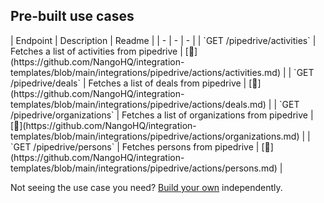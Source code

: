 
## Pre-built use cases

<AccordionGroup>


<Accordion title="Others">
| Endpoint | Description | Readme |
| - | - | - |
| `GET /pipedrive/activities` | Fetches a list of activities from pipedrive | [🔗](https://github.com/NangoHQ/integration-templates/blob/main/integrations/pipedrive/actions/activities.md) |
| `GET /pipedrive/deals` | Fetches a list of deals from pipedrive | [🔗](https://github.com/NangoHQ/integration-templates/blob/main/integrations/pipedrive/actions/deals.md) |
| `GET /pipedrive/organizations` | Fetches a list of organizations from pipedrive | [🔗](https://github.com/NangoHQ/integration-templates/blob/main/integrations/pipedrive/actions/organizations.md) |
| `GET /pipedrive/persons` | Fetches persons from pipedrive | [🔗](https://github.com/NangoHQ/integration-templates/blob/main/integrations/pipedrive/actions/persons.md) |
</Accordion>

</AccordionGroup>

<Tip>Not seeing the use case you need? [Build your own](https://docs.nango.dev/guides/customize/setup) independently.</Tip>
